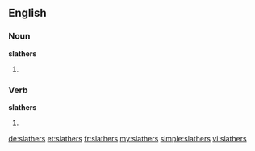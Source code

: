==English==

===Noun===
'''slathers'''

# {{plural of|slather}}

===Verb===
'''slathers'''

# {{en-third-person singular of|slather}}

[[de:slathers]]
[[et:slathers]]
[[fr:slathers]]
[[my:slathers]]
[[simple:slathers]]
[[vi:slathers]]